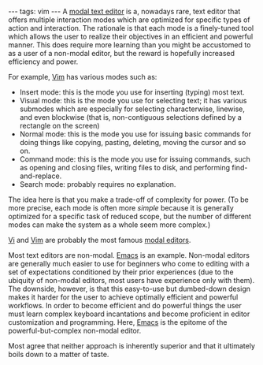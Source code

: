 ---
tags: vim
---
A [[modal text editor]] is a, nowadays rare, text editor that offers multiple interaction modes which are optimized for specific types of action and interaction. The rationale is that each mode is a finely-tuned tool which allows the user to realize their objectives in an efficient and powerful manner. This does require  more learning than you might be accustomed to as a user of a non-modal editor, but the reward is hopefully increased efficiency and power.

For example, [[Vim]] has various modes such as:

* Insert mode: this is the mode you use for inserting (typing) most text.
* Visual mode: this is the mode you use for selecting text; it has various submodes which are especially for selecting characterwise, linewise, and even blockwise (that is, non-contiguous selections defined by a rectangle on the screen)
* Normal mode: this is the mode you use for issuing basic commands for doing things like copying, pasting, deleting, moving the cursor and so on.
* Command mode: this is the mode you use for issuing commands, such as opening and closing files, writing files to disk, and performing find-and-replace.
* Search mode: probably requires no explanation.

The idea here is that you make a trade-off of complexity for power. (To be more precise, each mode is often more ''simple'' because it is generally optimized for a specific task of reduced scope, but the number of different modes can make the system as a whole seem more complex.)

[[Vi]] and [[Vim]] are probably the most famous [[modal editors]].

Most text editors are non-modal. [[Emacs]] is an example. Non-modal editors are generally much easier to use for beginners who come to editing with a set of expectations conditioned by their prior experiences (due to the ubiquity of non-modal editors, most users have experience only with them). The downside, however, is that this easy-to-use but dumbed-down design makes it harder for the user to achieve optimally efficient and powerful workflows. In order to become efficient and do powerful things the user must learn complex keyboard incantations and become proficient in editor customization and programming. Here, [[Emacs]] is the epitome of the powerful-but-complex non-modal editor.

Most agree that neither approach is inherently superior and that it ultimately boils down to a matter of taste.
